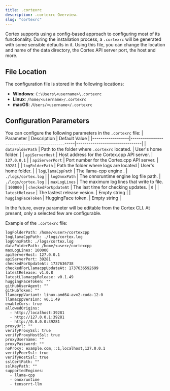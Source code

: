 ```yaml
---
title: .cortexrc
description: .cortexrc Overview.
slug: "cortexrc"
---
```




Cortex supports using a config-based approach to configuring most of its functionality. During the
installation process, a `.cortexrc` will be generated with some sensible defaults in it. Using this
file, you can change the location and name of the data directory, the Cortex API server port, the host and more.

## File Location

The configuration file is stored in the following locations:

- **Windows**: `C:\Users\<username>\.cortexrc`
- **Linux**: `/home/<username>/.cortexrc`
- **macOS**: `/Users/<username>/.cortexrc`

## Configuration Parameters

You can configure the following parameters in the `.cortexrc` file:
| Parameter | Description | Default Value |
|------------------|--------------------------------------------------|--------------------------------|
| `dataFolderPath` | Path to the folder where `.cortexrc` located.  | User's home folder.  |
| `apiServerHost`  | Host address for the Cortex.cpp API server.      | `127.0.0.1`                    |
| `apiServerPort`  | Port number for the Cortex.cpp API server.       | `39281`                        |
| `logFolderPath`  | Path the folder where logs are located           | User's home folder.            |
| `logLlamaCppPath`  | The llama-cpp engine .                         | `./logs/cortex.log`            |
| `logOnnxPath`    | The onnxruntime engine log file path.            | `./logs/cortex.log`            |
| `maxLogLines`    | The maximum log lines that write to file.        | `100000`                       |
| `checkedForUpdateAt`  | The last time for checking updates.         | `0`                            |
| `latestRelease`  | The lastest release vesion.                      | Empty string                   |
| `huggingFaceToken`  | HuggingFace token.                            | Empty string                   |


In the future, every parameter will be editable from the Cortex CLI. At present, only a selected few are configurable.

Example of the `.cortexrc` file:

```
﻿logFolderPath: /home/<user>/cortexcpp
logLlamaCppPath: ./logs/cortex.log
logOnnxPath: ./logs/cortex.log
dataFolderPath: /home/<user>/cortexcpp
maxLogLines: 100000
apiServerHost: 127.0.0.1
apiServerPort: 39281
checkedForUpdateAt: 1737636738
checkedForLlamacppUpdateAt: 1737636592699
latestRelease: v1.0.8
latestLlamacppRelease: v0.1.49
huggingFaceToken: ""
gitHubUserAgent: ""
gitHubToken: ""
llamacppVariant: linux-amd64-avx2-cuda-12-0
llamacppVersion: v0.1.49
enableCors: true
allowedOrigins:
  - http://localhost:39281
  - http://127.0.0.1:39281
  - http://0.0.0.0:39281
proxyUrl: ""
verifyProxySsl: true
verifyProxyHostSsl: true
proxyUsername: ""
proxyPassword: ""
noProxy: example.com,::1,localhost,127.0.0.1
verifyPeerSsl: true
verifyHostSsl: true
sslCertPath: ""
sslKeyPath: ""
supportedEngines:
  - llama-cpp
  - onnxruntime
  - tensorrt-llm
```
